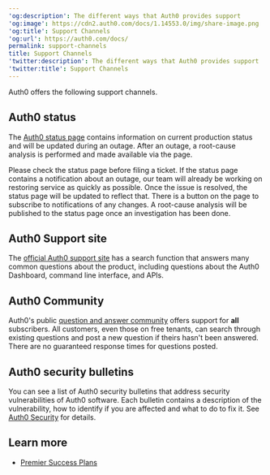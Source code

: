 ---
'og:description': The different ways that Auth0 provides support
'og:image': https://cdn2.auth0.com/docs/1.14553.0/img/share-image.png
'og:title': Support Channels
'og:url': https://auth0.com/docs/
permalink: support-channels
title: Support Channels
'twitter:description': The different ways that Auth0 provides support
'twitter:title': Support Channels
---
Auth0 offers the following support channels.

## Auth0 status

The [Auth0 status page](https://status.auth0.com) contains information on current production status and will be updated during an outage. After an outage, a root-cause analysis is performed and made available via the page.

Please check the status page before filing a ticket. If the status page contains a notification about an outage, our team will already be working on restoring service as quickly as possible. Once the issue is resolved, the status page will be updated to reflect that. There is a button on the page to subscribe to notifications of any changes. A root-cause analysis will be published to the status page once an investigation has been done.

## Auth0 Support site

The [official Auth0 support site](https://support.auth0.com/) has a search function that answers many common questions about the product, including questions about the <Tooltip tip="Auth0 Dashboard: Auth0's main product to configure your services." cta="View Glossary" href="/docs/glossary?term=Auth0+Dashboard">Auth0 Dashboard</Tooltip>, command line interface, and APIs.

## Auth0 Community

Auth0's public [question and answer community](https://community.auth0.com/) offers support for **all** subscribers. All customers, even those on free tenants, can search through existing questions and post a new question if theirs hasn't been answered. There are no guaranteed response times for questions posted.

## Auth0 security bulletins

You can see a list of Auth0 security bulletins that address security vulnerabilities of Auth0 software. Each bulletin contains a description of the vulnerability, how to identify if you are affected and what to do to fix it. See [Auth0 Security](/docs/secure) for details.

## Learn more

* [Premier Success Plans](/docs/troubleshoot/customer-support/support-plans)